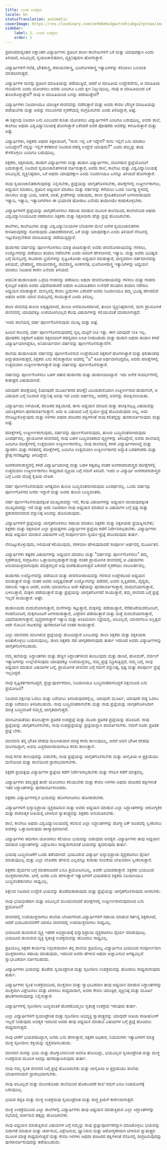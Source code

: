 ```yaml
---
title: ಉಚಿತ ಉಪಕ್ರಮ
locale: kn
statusTranslation: automatic
coverImage: https://res.cloudinary.com/xmfm6mhw3gwctndtcubgx2rptnae/image/upload/v1740337243/small_cover_educacion_fundamental_a051170f1c.webp
sidebar:
    label: 1. ಉಚಿತ ಉಪಕ್ರಮ
    order: 1
---
```

ಪ್ರಪಂಚದಾದ್ಯಂತದ ಲಕ್ಷಾಂತರ ವಿದ್ಯಾರ್ಥಿಗಳು ಪ್ರತಿದಿನ ಶಾಲಾ-ಕಾಲೇಜುಗಳಿಗೆ ಏಕೆ ಮತ್ತು ಯಾವುದಕ್ಕಾಗಿ ಎಂದು ತಿಳಿಯದೆ, ಅರಿವಿಲ್ಲದೆ, ಸ್ವಯಂಚಾಲಿತವಾಗಿ, ವ್ಯಕ್ತಿನಿಷ್ಠವಾಗಿ ಹೋಗುತ್ತಾರೆ.

ವಿದ್ಯಾರ್ಥಿಗಳಿಗೆ ಗಣಿತ, ಭೌತಶಾಸ್ತ್ರ, ರಸಾಯನಶಾಸ್ತ್ರ, ಭೂಗೋಳಶಾಸ್ತ್ರ ಇತ್ಯಾದಿಗಳನ್ನು ಕಲಿಯಲು ಬಲವಂತ ಮಾಡಲಾಗುತ್ತದೆ.

ವಿದ್ಯಾರ್ಥಿಗಳ ಮನಸ್ಸು ಪ್ರತಿದಿನ ಮಾಹಿತಿಯನ್ನು ಪಡೆಯುತ್ತಿದೆ, ಆದರೆ ಆ ಮಾಹಿತಿಯ ಉದ್ದೇಶವೇನು, ಆ ಮಾಹಿತಿಯ ಗುರಿಯೇನು ಎಂದು ಯೋಚಿಸಲು ಅವರು ಎಂದಿಗೂ ಒಂದು ಕ್ಷಣ ನಿಲ್ಲುವುದಿಲ್ಲ. ನಾವು ಆ ಮಾಹಿತಿಯಿಂದ ಏಕೆ ತುಂಬಿಕೊಳ್ಳುತ್ತೇವೆ? ನಾವು ಆ ಮಾಹಿತಿಯಿಂದ ಏನನ್ನು ಪಡೆಯುತ್ತೇವೆ?

ವಿದ್ಯಾರ್ಥಿಗಳು ನಿಜವಾಗಿಯೂ ಯಾಂತ್ರಿಕ ಜೀವನವನ್ನು ನಡೆಸುತ್ತಾರೆ ಮತ್ತು ಅವರು ಕೇವಲ ಬೌದ್ಧಿಕ ಮಾಹಿತಿಯನ್ನು ಪಡೆಯಬೇಕು ಮತ್ತು ಅದನ್ನು ನಂಬಲಾಗದ ಸ್ಮರಣೆಯಲ್ಲಿ ಸಂಗ್ರಹಿಸಬೇಕು ಎಂದು ತಿಳಿದಿದ್ದಾರೆ, ಅಷ್ಟೆ.

ಈ ಶಿಕ್ಷಣವು ನಿಜವಾಗಿ ಏನು ಎಂಬುದರ ಕುರಿತು ಯೋಚಿಸಲು ವಿದ್ಯಾರ್ಥಿಗಳಿಗೆ ಎಂದಿಗೂ ಬರುವುದಿಲ್ಲ, ಅವರು ಶಾಲೆ, ಕಾಲೇಜು ಅಥವಾ ವಿಶ್ವವಿದ್ಯಾನಿಲಯಕ್ಕೆ ಹೋಗುತ್ತಾರೆ ಏಕೆಂದರೆ ಅವರ ಪೋಷಕರು ಅವರನ್ನು ಕಳುಹಿಸುತ್ತಾರೆ ಮತ್ತು ಅಷ್ಟೆ.

ವಿದ್ಯಾರ್ಥಿಗಳು, ಶಿಕ್ಷಕರು ಅಥವಾ ಶಿಕ್ಷಕಿಯರಿಗೆ, "ನಾನು ಇಲ್ಲಿ ಏಕೆ ಇದ್ದೇನೆ? ನಾನು ಇಲ್ಲಿಗೆ ಏನು ಮಾಡಲು ಬಂದಿದ್ದೇನೆ? ನನ್ನನ್ನು ಇಲ್ಲಿಗೆ ಕರೆತರುವ ನಿಜವಾದ ರಹಸ್ಯ ಉದ್ದೇಶ ಯಾವುದು?" ಎಂದು ತಮ್ಮನ್ನು ತಾವು ಕೇಳಿಕೊಳ್ಳಲು ಎಂದಿಗೂ ಬರುವುದಿಲ್ಲ.

ಶಿಕ್ಷಕರು, ಶಿಕ್ಷಕಿಯರು, ಹುಡುಗ ವಿದ್ಯಾರ್ಥಿಗಳು ಮತ್ತು ಹುಡುಗಿ ವಿದ್ಯಾರ್ಥಿಗಳು, ಮಲಗಿರುವ ಪ್ರಜ್ಞೆಯೊಂದಿಗೆ ಬದುಕುತ್ತಾರೆ, ನಿಜವಾದ ಸ್ವಯಂಚಾಲಿತಗಳಂತೆ ವರ್ತಿಸುತ್ತಾರೆ, ಅವರು ಶಾಲೆ, ಕಾಲೇಜು ಮತ್ತು ವಿಶ್ವವಿದ್ಯಾನಿಲಯಕ್ಕೆ ಅರಿವಿಲ್ಲದೆ, ವ್ಯಕ್ತಿನಿಷ್ಠವಾಗಿ, ಏಕೆ ಅಥವಾ ಯಾವುದಕ್ಕಾಗಿ ಎಂದು ನಿಜವಾಗಿಯೂ ಏನನ್ನೂ ತಿಳಿಯದೆ ಹೋಗುತ್ತಾರೆ.

ನಾವು ಸ್ವಯಂಚಾಲಿತರಾಗುವುದನ್ನು ನಿಲ್ಲಿಸಬೇಕು, ಪ್ರಜ್ಞೆಯನ್ನು ಜಾಗೃತಗೊಳಿಸಬೇಕು, ಪರೀಕ್ಷೆಗಳಲ್ಲಿ ಉತ್ತೀರ್ಣರಾಗಲು, ಅಧ್ಯಯನ ಮಾಡಲು, ಪ್ರತಿದಿನ ಅಧ್ಯಯನ ಮಾಡಲು ಮತ್ತು ವರ್ಷವನ್ನು ಕಳೆಯಲು ಒಂದು ನಿರ್ದಿಷ್ಟ ಸ್ಥಳದಲ್ಲಿ ವಾಸಿಸಲು ಮತ್ತು ಭಯ, ಆತಂಕ, ಚಿಂತೆ, ಕ್ರೀಡೆಗಳನ್ನು ಆಡುವುದು, ಶಾಲಾ ಸ್ನೇಹಿತರೊಂದಿಗೆ ಜಗಳವಾಡುವುದು ಇತ್ಯಾದಿ, ಇತ್ಯಾದಿ, ಇತ್ಯಾದಿಗಳಿಗಾಗಿ ಈ ಭಯಾನಕ ಹೋರಾಟ ಏನೆಂದು ತಾವಾಗಿಯೇ ಕಂಡುಕೊಳ್ಳಬೇಕು.

ವಿದ್ಯಾರ್ಥಿಗಳಿಗೆ ಪ್ರಜ್ಞೆಯನ್ನು ಜಾಗೃತಗೊಳಿಸಲು ಸಹಾಯ ಮಾಡುವ ಮೂಲಕ ಶಾಲೆಯಿಂದ, ಕಾಲೇಜಿನಿಂದ ಅಥವಾ ವಿಶ್ವವಿದ್ಯಾನಿಲಯದಿಂದ ಸಹಕರಿಸಲು ಶಿಕ್ಷಕರು ಮತ್ತು ಶಿಕ್ಷಕಿಯರು ಹೆಚ್ಚು ಪ್ರಜ್ಞೆ ಹೊಂದಿರಬೇಕು.

ಶಾಲೆಗಳು, ಕಾಲೇಜುಗಳು ಮತ್ತು ವಿಶ್ವವಿದ್ಯಾನಿಲಯಗಳ ಬೆಂಚುಗಳ ಮೇಲೆ ಅನೇಕ ಸ್ವಯಂಚಾಲಿತಗಳು ಕುಳಿತಿರುವುದನ್ನು ನೋಡುವುದು ವಿಷಾದಕರವಾಗಿದೆ, ಏಕೆ ಮತ್ತು ಯಾವುದಕ್ಕಾಗಿ ಎಂದು ತಿಳಿಯದೆ ನೆನಪಿನಲ್ಲಿ ಇಟ್ಟುಕೊಳ್ಳಬೇಕಾದ ಮಾಹಿತಿಯನ್ನು ಪಡೆಯುತ್ತಿದ್ದಾರೆ.

ಹುಡುಗರು ವರ್ಷವನ್ನು ಪೂರ್ಣಗೊಳಿಸಲು ಮಾತ್ರ ಚಿಂತಿಸುತ್ತಾರೆ; ಅವರು ಜೀವನೋಪಾಯವನ್ನು ಗಳಿಸಲು, ಉದ್ಯೋಗವನ್ನು ಪಡೆಯಲು ತಯಾರಿ ನಡೆಸಬೇಕು ಎಂದು ಅವರಿಗೆ ಹೇಳಲಾಗಿದೆ, ಇತ್ಯಾದಿ. ಮತ್ತು ಅವರು ಭವಿಷ್ಯದ ಬಗ್ಗೆ ಮನಸ್ಸಿನಲ್ಲಿ ಸಾವಿರಾರು ಭ್ರಮೆಗಳನ್ನು ಸೃಷ್ಟಿಸಿಕೊಂಡು ಅಧ್ಯಯನ ಮಾಡುತ್ತಾರೆ, ವಾಸ್ತವವಾಗಿ ವರ್ತಮಾನವನ್ನು ತಿಳಿಯದೆ, ಭೌತಶಾಸ್ತ್ರ, ರಸಾಯನಶಾಸ್ತ್ರ, ಜೀವಶಾಸ್ತ್ರ, ಅಂಕಗಣಿತ, ಭೂಗೋಳಶಾಸ್ತ್ರ ಇತ್ಯಾದಿಗಳನ್ನು ಅಧ್ಯಯನ ಮಾಡಲು ನಿಜವಾದ ಕಾರಣ ಏನೆಂದು ತಿಳಿಯದೆ.

ಆಧುನಿಕ ಹುಡುಗಿಯರು ಒಳ್ಳೆಯ ಗಂಡನನ್ನು ಪಡೆಯಲು ಅಥವಾ ಜೀವನೋಪಾಯವನ್ನು ಗಳಿಸಲು ಮತ್ತು ಗಂಡನು ಕೈಬಿಟ್ಟರೆ ಅಥವಾ ಅವರು ವಿಧವೆಯರಾದರೆ ಅಥವಾ ಅವಿವಾಹಿತರಾಗಿ ಉಳಿದರೆ ಸರಿಯಾಗಿ ತಯಾರಿ ನಡೆಸಲು ಅಧ್ಯಯನ ಮಾಡುತ್ತಾರೆ. ಮನಸ್ಸಿನಲ್ಲಿ ಕೇವಲ ಭ್ರಮೆಗಳು ಏಕೆಂದರೆ ಅವರು ನಿಜವಾಗಿಯೂ ತಮ್ಮ ಭವಿಷ್ಯ ಹೇಗಿರಲಿದೆ ಅಥವಾ ಅವರು ಯಾವ ವಯಸ್ಸಿನಲ್ಲಿ ಸಾಯುತ್ತಾರೆ ಎಂದು ತಿಳಿದಿಲ್ಲ.

ಶಾಲಾ ಜೀವನವು ತುಂಬಾ ಅಸ್ಪಷ್ಟವಾಗಿದೆ, ತುಂಬಾ ಅಸಮಂಜಸವಾಗಿದೆ, ತುಂಬಾ ವ್ಯಕ್ತಿನಿಷ್ಠವಾಗಿದೆ, ಮಗು ಪ್ರಾಯೋಗಿಕ ಜೀವನದಲ್ಲಿ ಯಾವುದಕ್ಕೂ ಉಪಯೋಗವಿಲ್ಲದ ಕೆಲವು ವಿಷಯಗಳನ್ನು ಕಲಿಯುವಂತೆ ಮಾಡಲಾಗುತ್ತದೆ.

ಇಂದು ಶಾಲೆಯಲ್ಲಿ ವರ್ಷ ಪೂರ್ಣಗೊಳಿಸುವುದು ಮುಖ್ಯ ಮತ್ತು ಅಷ್ಟೆ.

ಹಿಂದಿನ ಕಾಲದಲ್ಲಿ ವರ್ಷ ಪೂರ್ಣಗೊಳಿಸುವುದರಲ್ಲಿ ಸ್ವಲ್ಪ ಮಟ್ಟಿಗೆ ನೀತಿ ಇತ್ತು. ಈಗ ಯಾವುದೇ ನೀತಿ ಇಲ್ಲ. ಪೋಷಕರು ಶಿಕ್ಷಕರಿಗೆ ಅಥವಾ ಶಿಕ್ಷಕಿಯರಿಗೆ ರಹಸ್ಯವಾಗಿ ಲಂಚ ನೀಡಬಹುದು ಮತ್ತು ಹುಡುಗ ಅಥವಾ ಹುಡುಗಿ ಕಳಪೆ ವಿದ್ಯಾರ್ಥಿಯಾಗಿದ್ದರೂ, ಅನಿವಾರ್ಯವಾಗಿ ವರ್ಷವನ್ನು ಪೂರ್ಣಗೊಳಿಸುತ್ತಾನೆ/ಳೆ.

ಶಾಲೆಯ ಹುಡುಗಿಯರು ವರ್ಷವನ್ನು ಪೂರ್ಣಗೊಳಿಸುವ ಉದ್ದೇಶದಿಂದ ಶಿಕ್ಷಕರಿಗೆ ಹೊಗಳುತ್ತಾರೆ ಮತ್ತು ಫಲಿತಾಂಶವು ಅದ್ಭುತವಾಗಿರುತ್ತದೆ, ಶಿಕ್ಷಕರು ಏನು ಕಲಿಸುತ್ತಾರೋ ಅದರಲ್ಲಿ "ಜ" ಕೂಡ ಅರ್ಥವಾಗದಿದ್ದರೂ, ಅವರು ಪರೀಕ್ಷೆಗಳಲ್ಲಿ ಉತ್ತಮವಾಗಿ ಉತ್ತೀರ್ಣರಾಗುತ್ತಾರೆ ಮತ್ತು ವರ್ಷವನ್ನು ಪೂರ್ಣಗೊಳಿಸುತ್ತಾರೆ.

ವರ್ಷವನ್ನು ಪೂರ್ಣಗೊಳಿಸಲು ಬಹಳ ಚತುರ ಹುಡುಗರು ಮತ್ತು ಹುಡುಗಿಯರಿದ್ದಾರೆ. ಇದು ಅನೇಕ ಸಂದರ್ಭಗಳಲ್ಲಿ ಕುತಂತ್ರದ ವಿಷಯವಾಗಿದೆ.

ಯಾವುದೇ ಪರೀಕ್ಷೆಯಲ್ಲಿ (ಯಾವುದೇ ಮೂರ್ಖತನದ ಪರೀಕ್ಷೆ) ವಿಜಯಶಾಲಿಯಾಗಿ ಉತ್ತೀರ್ಣನಾದ ಹುಡುಗನಿಗೆ, ಆ ವಿಷಯದ ಬಗ್ಗೆ ನಿಜವಾದ ವಸ್ತುನಿಷ್ಠ ಅರಿವು ಇದೆ ಎಂದು ಅರ್ಥವಲ್ಲ, ಅದರಲ್ಲಿ ಅವನನ್ನು ಪರೀಕ್ಷಿಸಲಾಯಿತು.

ವಿದ್ಯಾರ್ಥಿಯು ಗಿಳಿಯಂತೆ, ಪಂಜರದ ಪಕ್ಷಿಯಂತೆ, ತಾನು ಅಧ್ಯಯನ ಮಾಡಿದ ಮತ್ತು ಪರೀಕ್ಷಿಸಲ್ಪಟ್ಟ ವಿಷಯವನ್ನು ಯಾಂತ್ರಿಕವಾಗಿ ಪುನರಾವರ್ತಿಸುತ್ತಾನೆ. ಅದು ಆ ವಿಷಯದ ಬಗ್ಗೆ ಸ್ವಯಂ-ಪ್ರಜ್ಞೆ ಹೊಂದಿರುವುದು ಅಲ್ಲ, ಅದು ನೆನಪಿಟ್ಟುಕೊಳ್ಳುವುದು ಮತ್ತು ಗಿಳಿಗಳು ಅಥವಾ ಪಂಜರದ ಪಕ್ಷಿಗಳಂತೆ ನಾವು ಕಲಿತದ್ದನ್ನು ಪುನರಾವರ್ತಿಸುವುದು ಮತ್ತು ಅಷ್ಟೆ.

ಪರೀಕ್ಷೆಗಳಲ್ಲಿ ಉತ್ತೀರ್ಣರಾಗುವುದು, ವರ್ಷವನ್ನು ಪೂರ್ಣಗೊಳಿಸುವುದು, ತುಂಬಾ ಬುದ್ಧಿವಂತನಾಗಿರುವುದು ಎಂದರ್ಥವಲ್ಲ. ಪ್ರಾಯೋಗಿಕ ಜೀವನದಲ್ಲಿ ನಾವು ಬಹಳ ಬುದ್ಧಿವಂತರಾದ ವ್ಯಕ್ತಿಗಳನ್ನು ತಿಳಿದಿದ್ದೇವೆ, ಅವರು ಶಾಲೆಯಲ್ಲಿ ಎಂದಿಗೂ ಪರೀಕ್ಷೆಗಳಲ್ಲಿ ಉತ್ತಮವಾಗಿ ಉತ್ತೀರ್ಣರಾಗಲಿಲ್ಲ. ನಾವು ಶಾಲೆಯಲ್ಲಿ ಕಳಪೆ ವಿದ್ಯಾರ್ಥಿಗಳಾಗಿದ್ದ ಮತ್ತು ವ್ಯಾಕರಣ ಮತ್ತು ಗಣಿತದಲ್ಲಿ ಪರೀಕ್ಷೆಗಳಲ್ಲಿ ಎಂದಿಗೂ ಉತ್ತಮವಾಗಿ ಉತ್ತೀರ್ಣರಾಗದ ಅದ್ಭುತ ಬರಹಗಾರರು ಮತ್ತು ಶ್ರೇಷ್ಠ ಗಣಿತಜ್ಞರನ್ನು ತಿಳಿದಿದ್ದೇವೆ.

ಅಂಗರಚನಾಶಾಸ್ತ್ರದಲ್ಲಿ ಕಳಪೆ ವಿದ್ಯಾರ್ಥಿಯಾಗಿದ್ದ ಮತ್ತು ಬಹಳ ಕಷ್ಟಪಟ್ಟ ನಂತರ ಅಂಗರಚನಾಶಾಸ್ತ್ರದ ಪರೀಕ್ಷೆಗಳಲ್ಲಿ ಉತ್ತಮವಾಗಿ ಉತ್ತೀರ್ಣರಾಗಲು ಸಾಧ್ಯವಾದ ವ್ಯಕ್ತಿಯ ಬಗ್ಗೆ ನಮಗೆ ತಿಳಿದಿದೆ. ಇಂದು ಆ ವಿದ್ಯಾರ್ಥಿ ಅಂಗರಚನಾಶಾಸ್ತ್ರದ ಬಗ್ಗೆ ಒಂದು ದೊಡ್ಡ ಕೃತಿಯ ಲೇಖಕ.

ವರ್ಷ ಪೂರ್ಣಗೊಳಿಸುವುದು ಅಗತ್ಯವಾಗಿ ತುಂಬಾ ಬುದ್ಧಿವಂತನಾಗಿರುವುದು ಎಂದರ್ಥವಲ್ಲ. ಒಂದು ವರ್ಷವೂ ಪೂರ್ಣಗೊಳಿಸದ ಜನರು ಇದ್ದಾರೆ ಮತ್ತು ಅವರು ತುಂಬಾ ಬುದ್ಧಿವಂತರು.

ವರ್ಷ ಪೂರ್ಣಗೊಳಿಸುವುದಕ್ಕಿಂತ ಮುಖ್ಯವಾದದ್ದು ಇದೆ, ಕೆಲವು ವಿಷಯಗಳನ್ನು ಅಧ್ಯಯನ ಮಾಡುವುದಕ್ಕಿಂತ ಮುಖ್ಯವಾದದ್ದು ಇದೆ ಮತ್ತು ಅದು ನಿಖರವಾಗಿ ನಾವು ಅಧ್ಯಯನ ಮಾಡುವ ಆ ವಿಷಯಗಳ ಬಗ್ಗೆ ಸ್ಪಷ್ಟ ಮತ್ತು ಪ್ರಕಾಶಮಾನವಾದ ವಸ್ತುನಿಷ್ಠ ಅರಿವನ್ನು ಹೊಂದಿರುವುದು.

ವಿದ್ಯಾರ್ಥಿಗಳಿಗೆ ಪ್ರಜ್ಞೆಯನ್ನು ಜಾಗೃತಗೊಳಿಸಲು ಸಹಾಯ ಮಾಡಲು ಶಿಕ್ಷಕರು ಮತ್ತು ಶಿಕ್ಷಕಿಯರು ಪ್ರಯತ್ನಿಸಬೇಕು; ಶಿಕ್ಷಕರು ಮತ್ತು ಶಿಕ್ಷಕಿಯರ ಎಲ್ಲಾ ಪ್ರಯತ್ನಗಳು ವಿದ್ಯಾರ್ಥಿಗಳ ಪ್ರಜ್ಞೆಯ ಕಡೆಗೆ ನಿರ್ದೇಶಿಸಲ್ಪಡಬೇಕು. ವಿದ್ಯಾರ್ಥಿಗಳು ತಾವು ಅಧ್ಯಯನ ಮಾಡುವ ವಿಷಯಗಳ ಬಗ್ಗೆ ಸಂಪೂರ್ಣವಾಗಿ ಸ್ವಯಂ-ಪ್ರಜ್ಞೆ ಹೊಂದುವುದು ತುರ್ತು.

ನೆನಪಿಟ್ಟುಕೊಳ್ಳುವುದು, ಗಿಳಿಯಂತೆ ಕಲಿಯುವುದು, ಸರಳವಾಗಿ ಹೇಳುವುದಾದರೆ ಸಂಪೂರ್ಣ ಅರ್ಥದಲ್ಲಿ ಮೂರ್ಖತನ.

ವಿದ್ಯಾರ್ಥಿಗಳು ಕಷ್ಟಕರ ವಿಷಯಗಳನ್ನು ಅಧ್ಯಯನ ಮಾಡಲು ಮತ್ತು "ವರ್ಷವನ್ನು ಪೂರ್ಣಗೊಳಿಸಲು" ತಮ್ಮ ಸ್ಮರಣೆಯಲ್ಲಿ ಸಂಗ್ರಹಿಸಲು ಒತ್ತಾಯಿಸಲ್ಪಡುತ್ತಾರೆ ಮತ್ತು ನಂತರ ಪ್ರಾಯೋಗಿಕ ಜೀವನದಲ್ಲಿ ಆ ವಿಷಯಗಳು ಅನುಪಯುಕ್ತವಾಗುವುದು ಮಾತ್ರವಲ್ಲದೆ ಅವು ಮರೆತುಹೋಗುತ್ತವೆ ಏಕೆಂದರೆ ಸ್ಮರಣೆಯು ನಂಬಲರ್ಹವಲ್ಲ.

ಹುಡುಗರು ಉದ್ಯೋಗವನ್ನು ಪಡೆಯುವ ಮತ್ತು ಜೀವನೋಪಾಯವನ್ನು ಗಳಿಸುವ ಉದ್ದೇಶದಿಂದ ಅಧ್ಯಯನ ಮಾಡುತ್ತಾರೆ ಮತ್ತು ನಂತರ ಅವರು ಅದೃಷ್ಟವಶಾತ್ ಉದ್ಯೋಗವನ್ನು ಪಡೆದರೆ, ಅವರು ವೃತ್ತಿಪರರು, ವೈದ್ಯರು, ವಕೀಲರು ಇತ್ಯಾದಿ ಆದರೆ, ಅವರು ಯಾವಾಗಲೂ ಅದೇ ಕಥೆಯನ್ನು ಪುನರಾವರ್ತಿಸುತ್ತಾರೆ, ಮದುವೆಯಾಗುತ್ತಾರೆ, ಬಳಲುತ್ತಾರೆ, ಮಕ್ಕಳು ಪಡೆಯುತ್ತಾರೆ ಮತ್ತು ಪ್ರಜ್ಞೆಯನ್ನು ಜಾಗೃತಗೊಳಿಸದೆ ಸಾಯುತ್ತಾರೆ, ತಮ್ಮ ಜೀವನದ ಬಗ್ಗೆ ಪ್ರಜ್ಞೆ ಇಲ್ಲದೆ ಸಾಯುತ್ತಾರೆ. ಅಷ್ಟೇ.

ಹುಡುಗಿಯರು ಮದುವೆಯಾಗುತ್ತಾರೆ, ಮನೆಗಳನ್ನು ಕಟ್ಟುತ್ತಾರೆ, ಮಕ್ಕಳನ್ನು ಪಡೆಯುತ್ತಾರೆ, ನೆರೆಹೊರೆಯವರೊಂದಿಗೆ, ಗಂಡನೊಂದಿಗೆ, ಮಕ್ಕಳೊಂದಿಗೆ ಜಗಳವಾಡುತ್ತಾರೆ, ವಿಚ್ಛೇದನ ಪಡೆಯುತ್ತಾರೆ ಮತ್ತು ಮತ್ತೆ ಮದುವೆಯಾಗುತ್ತಾರೆ, ವಿಧವೆಯರಾಗುತ್ತಾರೆ, ವೃದ್ಧರಾಗುತ್ತಾರೆ ಇತ್ಯಾದಿ ಮತ್ತು ಅಂತಿಮವಾಗಿ ನಿದ್ರೆಯಲ್ಲಿ, ಅರಿವಿಲ್ಲದೆ, ಯಾವಾಗಲೂ ಅಸ್ತಿತ್ವದ ಅದೇ ನೋವಿನ ನಾಟಕವನ್ನು ಪುನರಾವರ್ತಿಸಿದ ನಂತರ ಸಾಯುತ್ತಾರೆ.

ಎಲ್ಲಾ ಮಾನವರು ಮಲಗಿರುವ ಪ್ರಜ್ಞೆಯನ್ನು ಹೊಂದಿದ್ದಾರೆ ಎಂಬುದನ್ನು ಶಾಲಾ ಶಿಕ್ಷಕರು ಮತ್ತು ಶಿಕ್ಷಕಿಯರು ಅರಿತುಕೊಳ್ಳಲು ಬಯಸುವುದಿಲ್ಲ. ಶಾಲಾ ಶಿಕ್ಷಕರು ಸಹ ಜಾಗೃತರಾಗುವುದು ತುರ್ತು ಇದರಿಂದ ಅವರು ವಿದ್ಯಾರ್ಥಿಗಳನ್ನು ಜಾಗೃತಗೊಳಿಸಬಹುದು.

ನಮ್ಮ ತಲೆಯನ್ನು ಸಿದ್ಧಾಂತಗಳು ಮತ್ತು ಹೆಚ್ಚಿನ ಸಿದ್ಧಾಂತಗಳಿಂದ ತುಂಬುವುದು ಮತ್ತು ಡಾಂಟೆ, ಹೋಮರ್, ವರ್ಜಿಲ್ ಇತ್ಯಾದಿಗಳನ್ನು ಉಲ್ಲೇಖಿಸುವುದು ಯಾವುದಕ್ಕೂ ಉಪಯುಕ್ತವಲ್ಲ, ನಮ್ಮ ಪ್ರಜ್ಞೆ ನಿದ್ರಿಸುತ್ತಿದ್ದರೆ, ನಮ್ಮ ಬಗ್ಗೆ, ನಾವು ಅಧ್ಯಯನ ಮಾಡುವ ವಿಷಯಗಳ ಬಗ್ಗೆ, ಪ್ರಾಯೋಗಿಕ ಜೀವನದ ಬಗ್ಗೆ ನಮಗೆ ವಸ್ತುನಿಷ್ಠ, ಸ್ಪಷ್ಟ ಮತ್ತು ಪರಿಪೂರ್ಣ ಪ್ರಜ್ಞೆ ಇಲ್ಲದಿದ್ದರೆ.

ನಾವು ಸೃಷ್ಟಿಕರ್ತರಾಗದಿದ್ದರೆ, ಪ್ರಜ್ಞಾಪೂರ್ವಕವಾಗಿ, ನಿಜವಾಗಿಯೂ ಬುದ್ಧಿವಂತರಾಗದಿದ್ದರೆ ಶಿಕ್ಷಣದಿಂದ ಏನು ಪ್ರಯೋಜನ?

ನಿಜವಾದ ಶಿಕ್ಷಣವು ಓದಲು ಮತ್ತು ಬರೆಯಲು ತಿಳಿದಿರುವುದರಲ್ಲಿಲ್ಲ. ಯಾವುದೇ ಮೂರ್ಖ, ಯಾವುದೇ ದಡ್ಡ ಓದಲು ಮತ್ತು ಬರೆಯಲು ತಿಳಿದಿರಬಹುದು. ನಾವು ಬುದ್ಧಿವಂತರಾಗಬೇಕು ಮತ್ತು ನಾವು ಪ್ರಜ್ಞೆಯನ್ನು ಜಾಗೃತಗೊಳಿಸಿದಾಗ ಮಾತ್ರ ಬುದ್ಧಿವಂತಿಕೆ ನಮ್ಮಲ್ಲಿ ಜಾಗೃತವಾಗುತ್ತದೆ.

ಮಾನವೀಯತೆಯು ತೊಂಬತ್ತೇಳು ಪ್ರತಿಶತ ಉಪಪ್ರಜ್ಞೆ ಮತ್ತು ಮೂರು ಪ್ರತಿಶತ ಪ್ರಜ್ಞೆಯನ್ನು ಹೊಂದಿದೆ. ನಾವು ಪ್ರಜ್ಞೆಯನ್ನು ಜಾಗೃತಗೊಳಿಸಬೇಕು, ನಾವು ಉಪಪ್ರಜ್ಞೆಯನ್ನು ಪ್ರಜ್ಞೆಯನ್ನಾಗಿ ಪರಿವರ್ತಿಸಬೇಕು. ನಮಗೆ ನೂರು ಪ್ರತಿಶತ ಪ್ರಜ್ಞೆ ಬೇಕು.

ಮಾನವನು ತನ್ನ ಭೌತಿಕ ದೇಹವು ಮಲಗಿರುವಾಗ ಮಾತ್ರ ಕನಸು ಕಾಣುವುದಿಲ್ಲ, ಆದರೆ ಅವನ ಭೌತಿಕ ದೇಹವು ಮಲಗದಿದ್ದಾಗ, ಅವನು ಎಚ್ಚರವಾಗಿರುವಾಗಲೂ ಕನಸು ಕಾಣುತ್ತಾನೆ.

ನಾವು ಕನಸು ಕಾಣುವುದನ್ನು ಬಿಡಬೇಕು, ನಾವು ಪ್ರಜ್ಞೆಯನ್ನು ಜಾಗೃತಗೊಳಿಸಬೇಕು ಮತ್ತು ಜಾಗೃತಿಯ ಆ ಪ್ರಕ್ರಿಯೆಯು ಮನೆಯಿಂದ ಮತ್ತು ಶಾಲೆಯಿಂದ ಪ್ರಾರಂಭವಾಗಬೇಕು.

ಶಿಕ್ಷಕರ ಪ್ರಯತ್ನವು ವಿದ್ಯಾರ್ಥಿಗಳ ಪ್ರಜ್ಞೆಯ ಕಡೆಗೆ ನಿರ್ದೇಶಿಸಲ್ಪಡಬೇಕು ಮತ್ತು ನೆನಪಿನ ಕಡೆಗೆ ಮಾತ್ರವಲ್ಲ.

ವಿದ್ಯಾರ್ಥಿಗಳು ತಮ್ಮಷ್ಟಕ್ಕೆ ತಾವೇ ಯೋಚಿಸಲು ಕಲಿಯಬೇಕು ಮತ್ತು ಕೇವಲ ಗಿಳಿಗಳು ಅಥವಾ ಪಂಜರದ ಪಕ್ಷಿಗಳಂತೆ ಇತರ ಸಿದ್ಧಾಂತಗಳನ್ನು ಪುನರಾವರ್ತಿಸಬಾರದು.

ಶಿಕ್ಷಕರು ವಿದ್ಯಾರ್ಥಿಗಳಲ್ಲಿನ ಭಯವನ್ನು ಹೋಗಲಾಡಿಸಲು ಹೋರಾಡಬೇಕು.

ವಿದ್ಯಾರ್ಥಿಗಳಿಗೆ ಭಿನ್ನಾಭಿಪ್ರಾಯ ವ್ಯಕ್ತಪಡಿಸುವ ಮತ್ತು ಅವರು ಅಧ್ಯಯನ ಮಾಡುವ ಎಲ್ಲಾ ಸಿದ್ಧಾಂತಗಳನ್ನು ಆರೋಗ್ಯಕರ ಮತ್ತು ರಚನಾತ್ಮಕ ರೀತಿಯಲ್ಲಿ ಟೀಕಿಸುವ ಸ್ವಾತಂತ್ರ್ಯವನ್ನು ಶಿಕ್ಷಕರು ಅನುಮತಿಸಬೇಕು.

ಶಾಲೆ, ಕಾಲೇಜು ಅಥವಾ ವಿಶ್ವವಿದ್ಯಾನಿಲಯದಲ್ಲಿ ಕಲಿಸುವ ಎಲ್ಲಾ ಸಿದ್ಧಾಂತಗಳನ್ನು ಡೊಗ್ಮ್ಯಾಟಿಕ್ ರೂಪದಲ್ಲಿ ಸ್ವೀಕರಿಸಲು ಅವರನ್ನು ಒತ್ತಾಯಿಸುವುದು ಹಾಸ್ಯಾಸ್ಪದವಾಗಿದೆ.

ವಿದ್ಯಾರ್ಥಿಗಳು ತಮಗಾಗಿ ಯೋಚಿಸಲು ಕಲಿಯಲು ಭಯವನ್ನು ಬಿಡುವುದು ಅವಶ್ಯಕ. ವಿದ್ಯಾರ್ಥಿಗಳು ತಾವು ಅಧ್ಯಯನ ಮಾಡುವ ಸಿದ್ಧಾಂತಗಳನ್ನು ವಿಶ್ಲೇಷಿಸಲು ಸಾಧ್ಯವಾಗುವಂತೆ ಭಯವನ್ನು ತ್ಯಜಿಸುವುದು ತುರ್ತು.

ಭಯವು ಬುದ್ಧಿವಂತಿಕೆಗೆ ಒಂದು ತಡೆಯಾಗಿದೆ. ಭಯವಿರುವ ವಿದ್ಯಾರ್ಥಿ ಭಿನ್ನಾಭಿಪ್ರಾಯ ವ್ಯಕ್ತಪಡಿಸಲು ಧೈರ್ಯ ಮಾಡುವುದಿಲ್ಲ ಮತ್ತು ಎಲ್ಲಾ ಲೇಖಕರು ಹೇಳುವ ಎಲ್ಲವನ್ನೂ ಕುರುಡು ನಂಬಿಕೆಯ ಲೇಖನವಾಗಿ ಸ್ವೀಕರಿಸುತ್ತಾನೆ.

ಶಿಕ್ಷಕರು ಧೈರ್ಯದ ಬಗ್ಗೆ ಮಾತನಾಡಿದರೆ ಏನೂ ಪ್ರಯೋಜನವಿಲ್ಲ, ಅವರೇ ಭಯಪಡುತ್ತಾರೆ. ಶಿಕ್ಷಕರು ಭಯದಿಂದ ಮುಕ್ತರಾಗಿರಬೇಕು. ಟೀಕೆ, ಜನರು ಏನು ಹೇಳುತ್ತಾರೆ ಇತ್ಯಾದಿಗಳಿಗೆ ಭಯಪಡುವ ಶಿಕ್ಷಕರು ನಿಜವಾಗಿಯೂ ಬುದ್ಧಿವಂತರಾಗಿರಲು ಸಾಧ್ಯವಿಲ್ಲ.

ಶಿಕ್ಷಣದ ನಿಜವಾದ ಉದ್ದೇಶ ಭಯವನ್ನು ತೊಡೆದುಹಾಕುವುದು ಮತ್ತು ಪ್ರಜ್ಞೆಯನ್ನು ಜಾಗೃತಗೊಳಿಸುವುದು ಆಗಿರಬೇಕು.

ನಾವು ಭಯಭೀತರಾಗಿ ಮತ್ತು ಅರಿವಿಲ್ಲದೆ ಮುಂದುವರಿದರೆ ಪರೀಕ್ಷೆಗಳಲ್ಲಿ ಉತ್ತೀರ್ಣರಾಗುವುದರಿಂದ ಏನು ಪ್ರಯೋಜನ?

ಜೀವನದಲ್ಲಿ ಉಪಯುಕ್ತವಾಗಲು ಶಾಲೆಯ ಬೆಂಚುಗಳಿಂದ ವಿದ್ಯಾರ್ಥಿಗಳಿಗೆ ಸಹಾಯ ಮಾಡುವ ಕರ್ತವ್ಯ ಶಿಕ್ಷಕರಿಗಿದೆ, ಆದರೆ ಭಯವಿರುವವರೆಗೆ ಯಾರೂ ಜೀವನದಲ್ಲಿ ಉಪಯುಕ್ತವಾಗಲು ಸಾಧ್ಯವಿಲ್ಲ.

ಭಯದಿಂದ ತುಂಬಿರುವ ವ್ಯಕ್ತಿ ಇತರರ ಅಭಿಪ್ರಾಯಕ್ಕೆ ಭಿನ್ನಾಭಿಪ್ರಾಯ ವ್ಯಕ್ತಪಡಿಸಲು ಧೈರ್ಯ ಮಾಡುವುದಿಲ್ಲ. ಭಯದಿಂದ ತುಂಬಿರುವ ವ್ಯಕ್ತಿ ಸ್ವತಂತ್ರ ಉಪಕ್ರಮವನ್ನು ಹೊಂದಲು ಸಾಧ್ಯವಿಲ್ಲ.

ಪ್ರತಿಯೊಬ್ಬ ಶಿಕ್ಷಕರ ಕಾರ್ಯವು ನಿಸ್ಸಂಶಯವಾಗಿ ತನ್ನ ಶಾಲೆಯ ಪ್ರತಿಯೊಬ್ಬ ವಿದ್ಯಾರ್ಥಿಗೂ ಭಯದಿಂದ ಸಂಪೂರ್ಣವಾಗಿ ಮುಕ್ತರಾಗಿರಲು ಸಹಾಯ ಮಾಡುವುದು, ಇದರಿಂದ ಅವರು ಹೇಳುವ ಅಥವಾ ಆಜ್ಞಾಪಿಸುವ ಅಗತ್ಯವಿಲ್ಲದೆ ಸ್ವಾಭಾವಿಕವಾಗಿ ವರ್ತಿಸಬಹುದು.

ವಿದ್ಯಾರ್ಥಿಗಳು ಭಯವನ್ನು ತೊರೆದು ಸ್ವಯಂಪ್ರೇರಿತ ಮತ್ತು ಸೃಜನಶೀಲ ಉಪಕ್ರಮವನ್ನು ಹೊಂದಲು ಸಾಧ್ಯವಾಗುವುದು ತುರ್ತು.

ವಿದ್ಯಾರ್ಥಿಗಳು ಸ್ವಂತ ಉಪಕ್ರಮದಿಂದ, ಮುಕ್ತವಾಗಿ ಮತ್ತು ಸ್ವಾಭಾವಿಕವಾಗಿ ತಾವು ಅಧ್ಯಯನ ಮಾಡುವ ಸಿದ್ಧಾಂತಗಳನ್ನು ಮುಕ್ತವಾಗಿ ವಿಶ್ಲೇಷಿಸಲು ಮತ್ತು ಟೀಕಿಸಲು ಸಾಧ್ಯವಾದಾಗ, ಅವರು ಕೇವಲ ಯಾಂತ್ರಿಕ, ವ್ಯಕ್ತಿನಿಷ್ಠ ಮತ್ತು ಮೂರ್ಖ ಘಟಕಗಳಾಗುವುದನ್ನು ನಿಲ್ಲಿಸುತ್ತಾರೆ.

ವಿದ್ಯಾರ್ಥಿಗಳಲ್ಲಿ ಸೃಜನಶೀಲ ಬುದ್ಧಿವಂತಿಕೆ ಹೊರಹೊಮ್ಮಲು ಸ್ವತಂತ್ರ ಉಪಕ್ರಮ ಇರುವುದು ತುರ್ತು.

ಎಲ್ಲಾ ವಿದ್ಯಾರ್ಥಿಗಳಿಗೆ ಸ್ವಯಂಪ್ರೇರಿತ ಮತ್ತು ಸೃಜನಶೀಲ ಅಭಿವ್ಯಕ್ತಿ ಸ್ವಾತಂತ್ರ್ಯವನ್ನು ಯಾವುದೇ ರೀತಿಯ ಕಂಡೀಷನಿಂಗ್ ಇಲ್ಲದೆ ನೀಡುವುದು ಅವಶ್ಯಕ ಇದರಿಂದ ಅವರು ತಾವು ಅಧ್ಯಯನ ಮಾಡುವ ವಿಷಯಗಳ ಬಗ್ಗೆ ಪ್ರಜ್ಞೆ ಹೊಂದಲು ಸಾಧ್ಯವಾಗುತ್ತದೆ.

ನಾವು ಟೀಕೆಗೆ ಭಯಪಡದಿದ್ದಾಗ, ಜನರು ಏನು ಹೇಳುತ್ತಾರೆ, ಶಿಕ್ಷಕರ ಅಧಿಕಾರ, ನಿಯಮಗಳು ಇತ್ಯಾದಿಗಳಿಗೆ ಮಾತ್ರ ಮುಕ್ತ ಸೃಜನಶೀಲ ಶಕ್ತಿಯನ್ನು ವ್ಯಕ್ತಪಡಿಸಬಹುದು.

ಮಾನವನ ಮನಸ್ಸು ಭಯ ಮತ್ತು ಡೊಗ್ಮಾಟಿಸಂನಿಂದ ಅವನತಿ ಹೊಂದಿದ್ದು, ಭಯವಿಲ್ಲದ ಸ್ವಯಂಪ್ರೇರಿತ ಮತ್ತು ಮುಕ್ತ ಉಪಕ್ರಮದ ಮೂಲಕ ಅದನ್ನು ಪುನರುತ್ಪಾದಿಸುವುದು ತುರ್ತು.

ನಾವು ನಮ್ಮ ಸ್ವಂತ ಜೀವನದ ಬಗ್ಗೆ ಪ್ರಜ್ಞೆ ಹೊಂದಿರಬೇಕು ಮತ್ತು ಜಾಗೃತಿಯ ಆ ಪ್ರಕ್ರಿಯೆಯು ಶಾಲೆಯ ಬೆಂಚುಗಳಿಂದಲೇ ಪ್ರಾರಂಭವಾಗಬೇಕು.

ನಾವು ಅರಿವಿಲ್ಲದೆ ಮತ್ತು ಮಲಗಿಕೊಂಡು ಶಾಲೆಯಿಂದ ಹೊರಬಂದರೆ ಶಾಲೆ ನಮಗೆ ಏನೂ ಉಪಯೋಗಕ್ಕೆ ಬರುವುದಿಲ್ಲ.

ಭಯದ ರದ್ದತಿ ಮತ್ತು ಮುಕ್ತ ಉಪಕ್ರಮವು ಸ್ವಯಂಪ್ರೇರಿತ ಮತ್ತು ಶುದ್ಧ ಕ್ರಿಯೆಗೆ ಕಾರಣವಾಗುತ್ತದೆ.

ಮುಕ್ತ ಉಪಕ್ರಮದಿಂದ ಎಲ್ಲಾ ಶಾಲೆಗಳಲ್ಲಿ ವಿದ್ಯಾರ್ಥಿಗಳು ತಾವು ಅಧ್ಯಯನ ಮಾಡುತ್ತಿರುವ ಎಲ್ಲಾ ಸಿದ್ಧಾಂತಗಳನ್ನು ಸಭೆಯಲ್ಲಿ ಚರ್ಚಿಸುವ ಹಕ್ಕನ್ನು ಹೊಂದಿರಬೇಕು.

ನಾವು ಅಧ್ಯಯನ ಮಾಡುತ್ತಿರುವ ವಿಷಯಗಳ ಬಗ್ಗೆ ನಮ್ಮನ್ನು ನಾವು ಪ್ರಜ್ಞಾಪೂರ್ವಕರನ್ನಾಗಿ ಮಾಡಿಕೊಳ್ಳಲು ಭಯವನ್ನು ಬಿಡುಗಡೆ ಮಾಡುವ ಮತ್ತು ಚರ್ಚಿಸುವ, ವಿಶ್ಲೇಷಿಸುವ, ಧ್ಯಾನಿಸುವ ಮತ್ತು ಆರೋಗ್ಯಕರವಾಗಿ ಟೀಕಿಸುವ ಸ್ವಾತಂತ್ರ್ಯದ ಮೂಲಕ ಮಾತ್ರ ಸಾಧ್ಯವಾಗುತ್ತದೆ ಮತ್ತು ಕೇವಲ ಗಿಳಿಗಳು ಅಥವಾ ಪಂಜರದ ಪಕ್ಷಿಗಳಂತೆ ನೆನಪಿನಲ್ಲಿ ಸಂಗ್ರಹಿಸುವುದನ್ನು ಪುನರಾವರ್ತಿಸುವುದನ್ನು ತಡೆಯಬಹುದು.
